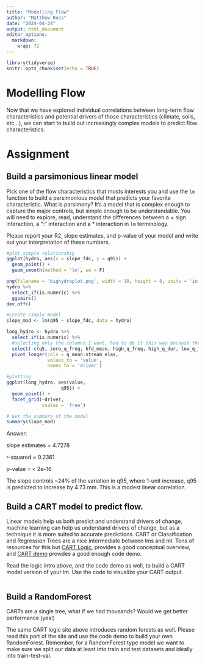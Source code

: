 ```yaml
---
title: "Modelling Flow"
author: "Matthew Ross"
date: "2024-04-24"
output: html_document
editor_options: 
  markdown: 
    wrap: 72
---
```


```r

library(tidyverse)
knitr::opts_chunk$set(echo = TRUE)
```

# Modelling Flow

Now that we have explored individual correlations between long-term flow
characteristics and potential drivers of those characteristics (climate,
soils, etc...), we can start to build out increasingly complex models to
predict flow characteristics.

# Assignment

## Build a parsimonious linear model

Pick one of the flow characteristics that mosts interests you and use
the `lm` function to build a parsimonious model that predicts your
favorite characteristic. What is parsimony? It's a model that is complex
enough to capture the major controls, but simple enough to be
understandable. You will need to explore, read, understand the
differences between a + sign interaction, a ":" interaction and a \*
interaction in `lm` terminology.

Please report your R2, slope estimates, and p-value of your model and
write out your interpretation of these numbers.

```r
#plot simple relationship
ggplot(hydro, aes(x = slope_fdc, y = q95)) + 
  geom_point() + 
  geom_smooth(method = 'lm', se = F)

png(filename = 'bighydroplot.png', width = 10, height = 8, units = 'in', res = 300)
hydro %>%
  select_if(is.numeric) %>%
  ggpairs()
dev.off()

#create simple model
slope_mod <- lm(q95 ~ slope_fdc, data = hydro)

long_hydro <- hydro %>%
  select_if(is.numeric) %>%
  #selecting only the columns I want, had to do it this way because the order was weird
  select(-c(q5, zero_q_freq, hfd_mean, high_q_freq, high_q_dur, low_q_freq, low_q_dur)) %>%
  pivot_longer(cols = q_mean:stream_elas,
               values_to = 'value',
               names_to = 'driver')

#plotting
ggplot(long_hydro, aes(value,
                    q95)) +
  geom_point() +
  facet_grid(~driver,
             scales = 'free')

# Get the summary of the model
summary(slope_mod)
```

Answer:

slope estimates = 4.7278

r-squared = 0.2361

p-value = \< 2e-16

The slope controls \~24% of the variation in q95, where 1-unit increase,
q95 is predicted to increase by 4.73 mm. This is a modest linear
correlation.

## Build a CART model to predict flow.

Linear models help us both predict and understand drivers of change,
machine learning can help us understand drivers of change, but as a
technique it is more suited to accurate predictions. CART or
Classification and Regression Trees are a nice intermediate between lms
and ml. Tons of resources for this but [CART
Logic](https://koalaverse.github.io/machine-learning-in-R/decision-trees.html#cart-software-in-r),
provides a good conceptual overview, and [CART
demo](https://www.statmethods.net/advstats/cart.html) provides a good
enough code demo.

Read the logic intro above, and the code demo as well, to build a CART
model version of your lm. Use the code to visualize your CART output.

```r

```

## Build a RandomForest

CARTs are a single tree, what if we had thousands? Would we get better
performance (yes!)

The same CART logic site above introduces random forests as well. Please
read this part of the site and use the code demo to build your own
RandomForest. Remember, for a RandomForest type model we want to make
sure we split our data at least into train and test datasets and ideally
into train-test-val.

```r

```
